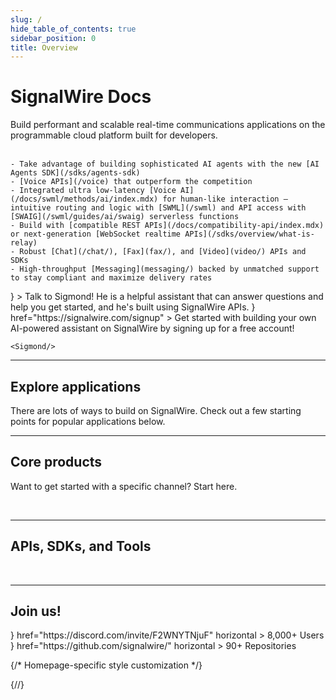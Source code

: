 ```yaml
---
slug: /
hide_table_of_contents: true
sidebar_position: 0
title: Overview
---
```





# SignalWire Docs

<Subtitle>Build performant and scalable real-time communications applications on the programmable cloud platform built for developers.</Subtitle>
<br/><br/>

<div className="container">

  <div className ="row">

  <div className="col col--8">

    - Take advantage of building sophisticated AI agents with the new [AI Agents SDK](/sdks/agents-sdk)
    - [Voice APIs](/voice) that outperform the competition
    - Integrated ultra low-latency [Voice AI](/docs/swml/methods/ai/index.mdx) for human-like interaction – intuitive routing and logic with [SWML](/swml) and API access with [SWAIG](/swml/guides/ai/swaig) serverless functions
    - Build with [compatible REST APIs](/docs/compatibility-api/index.mdx) or next-generation [WebSocket realtime APIs](/sdks/overview/what-is-relay)
    - Robust [Chat](/chat/), [Fax](fax/), and [Video](video/) APIs and SDKs
    - High-throughput [Messaging](messaging/) backed by unmatched support to stay compliant and maximize delivery rates

<div style={{paddingTop: "20px"}}/>

  <CardGroup cols="2">
    <Card 
    title="Don't know where to start?"
    icon={<FaRobot />}
  >
  Talk to Sigmond! He is a helpful assistant that can answer questions and help you get started, and
  he's built using SignalWire APIs.
  </Card>
  <Card 
    title="Build me!"
    icon={<MdBuild />}
    href="https://signalwire.com/signup"
  >
  Get started with building your own AI-powered assistant on SignalWire by signing up for a free account!
  </Card>
  </CardGroup>

  </div>

  <div className="col col--4" style={{display:'flex', flexDirection:'column' , paddingBottom:'1rem'}}>

    <Sigmond/>

  </div>

  </div>

</div>
<hr/>

## Explore applications

There are lots of ways to build on SignalWire.
Check out a few starting points for popular applications below.

<UseCases/>

<hr/>

## Core products

Want to get started with a specific channel? Start here.

<ProductButtons/>

<br/>

<hr/>

## APIs, SDKs, and Tools

<Tools/>

<br/>

<hr/>

## Join us!


<CardGroup>
  <Card 
    title="Discord Community"
    icon={<FaDiscord />}
    href="https://discord.com/invite/F2WNYTNjuF"
    horizontal
  >
    8,000+ Users
  </Card>
  <Card 
    title="GitHub"
    icon={<FaGithub />}
    href="https://github.com/signalwire/"
    horizontal
  >
    90+ Repositories
  </Card>
</CardGroup>


{/* Homepage-specific style customization */}
<style>{`.pagination-nav{display:none}`}</style>
<style>{`.theme-doc-breadcrumbs{display:none};`}</style>
<style>{`.theme-doc-footer-edit-meta-row{display:none}`}</style>
{/*<style>{`.theme-doc-toc-desktop{visibility:hidden}`}</style>*/}
<style>{`.container{max-width:var(--ifm-container-width)} `}</style>